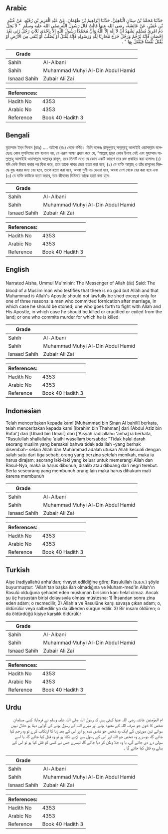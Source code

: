 ## Arabic


<div dir="rtl" lang="ar" style={{fontSize:'larger',backgroundColor:'#f8f9fa',padding:20}}>
حَدَّثَنَا مُحَمَّدُ بْنُ سِنَانٍ الْبَاهِلِيُّ، حَدَّثَنَا إِبْرَاهِيمُ بْنُ طَهْمَانَ، عَنْ عَبْدِ الْعَزِيزِ بْنِ رُفَيْعٍ، عَنْ عُبَيْدِ بْنِ عُمَيْرٍ، عَنْ عَائِشَةَ، رضى الله عنها قَالَتْ قَالَ رَسُولُ اللَّهِ صلى الله عليه وسلم ‏ "‏ لاَ يَحِلُّ دَمُ امْرِئٍ مُسْلِمٍ يَشْهَدُ أَنْ لاَ إِلَهَ إِلاَّ اللَّهُ وَأَنَّ مُحَمَّدًا رَسُولُ اللَّهِ إِلاَّ بِإِحْدَى ثَلاَثٍ رَجُلٌ زَنَى بَعْدَ إِحْصَانٍ فَإِنَّهُ يُرْجَمُ وَرَجُلٌ خَرَجَ مُحَارِبًا لِلَّهِ وَرَسُولِهِ فَإِنَّهُ يُقْتَلُ أَوْ يُصْلَبُ أَوْ يُنْفَى مِنَ الأَرْضِ أَوْ يَقْتُلُ نَفْسًا فَيُقْتَلُ بِهَا ‏"‏ ‏.‏
</div>
<div style={{backgroundColor:'#f8f9fa',padding:20, marginBottom: 10}}><table> <thead> <tr> <th>Grade</th> <th></th> </tr> </thead> <tbody> <tr><td>Sahih</td><td>Al-Albani</td></tr><tr><td>Sahih</td><td>Muhammad Muhyi Al-Din Abdul Hamid</td></tr><tr><td>Isnaad Sahih</td><td>Zubair Ali Zai</td></tr></tbody></table><table> <thead> <tr> <th>References:</th> <th></th> </tr> </thead> <tbody><tr><td>Hadith No</td><td>4353</td></tr><tr><td>Arabic No</td><td>4353</td></tr><tr><td>Reference</td><td>Book 40 Hadith 3</td></tr></tbody></table></div>

## Bengali


<div dir="ltr" lang="bn" style={{fontSize:'larger',backgroundColor:'#f8f9fa',padding:20}}>
মুহাম্মাদ ইব্‌ন সিনান (রহঃ) .... আইশা (রাঃ) থেকে বর্ণিত। তিনি বলেনঃ রাসূলুল্লাহ্‌ সাল্লাল্লাহু আলাইহি ওয়াসাল্লাম বলেছেনঃ কোন মুসলিমের রক্ত হালাল নয়, যে এরূপ সাক্ষ্য প্রদান করে যে, “আল্লাহ্‌ ছাড়া কোন ইলাহ নেই এবং মুহাম্মাদ সাল্লাল্লাহু আলাইহি ওয়াসাল্লাম আল্লাহ্‌র রাসূল, তবে তিনটি মধ্যে যে কোন একটি কারণে তার রক্ত প্রবাহিত করা হালালঃ (১) যদি কেউ বিবাহ করার পর যিনা করে, তবে তাকে পাথর মেরে হত্যা করা হবে; (২) যে ব্যক্তি আল্লাহ্‌ ও তাঁর রাসূলের বিরুদ্ধে যুদ্ধ করার জন্য বের হবে, তাকে হত্যা করা হবে, অথবা শুলী দণ্ড দেওয়া হবে, অথবা দেশ থেকে বের করা হবে এবং (৩) যে ব্যক্তি কাউকে হত্যা করবে, তার জীবনের বিনিময়ে তাকে হত্যা করা হবে।
</div>
<div style={{backgroundColor:'#f8f9fa',padding:20, marginBottom: 10}}><table> <thead> <tr> <th>Grade</th> <th></th> </tr> </thead> <tbody> <tr><td>Sahih</td><td>Al-Albani</td></tr><tr><td>Sahih</td><td>Muhammad Muhyi Al-Din Abdul Hamid</td></tr><tr><td>Isnaad Sahih</td><td>Zubair Ali Zai</td></tr></tbody></table><table> <thead> <tr> <th>References:</th> <th></th> </tr> </thead> <tbody><tr><td>Hadith No</td><td>4353</td></tr><tr><td>Arabic No</td><td>4353</td></tr><tr><td>Reference</td><td>Book 40 Hadith 3</td></tr></tbody></table></div>

## English


<div dir="ltr" lang="en" style={{fontSize:'larger',backgroundColor:'#f8f9fa',padding:20}}>
Narrated Aisha, Ummul Mu'minin: The Messenger of Allah (ﷺ) Said: The blood of a Muslim man who testifies that there is no god but Allah and that Muhammad is Allah's Apostle should not lawfully be shed except only for one of three reasons: a man who committed fornication after marriage, in which case he should be stoned; one who goes forth to fight with Allah and His Apostle, in which case he should be killed or crucified or exiled from the land; or one who commits murder for which he is killed
</div>
<div style={{backgroundColor:'#f8f9fa',padding:20, marginBottom: 10}}><table> <thead> <tr> <th>Grade</th> <th></th> </tr> </thead> <tbody> <tr><td>Sahih</td><td>Al-Albani</td></tr><tr><td>Sahih</td><td>Muhammad Muhyi Al-Din Abdul Hamid</td></tr><tr><td>Isnaad Sahih</td><td>Zubair Ali Zai</td></tr></tbody></table><table> <thead> <tr> <th>References:</th> <th></th> </tr> </thead> <tbody><tr><td>Hadith No</td><td>4353</td></tr><tr><td>Arabic No</td><td>4353</td></tr><tr><td>Reference</td><td>Book 40 Hadith 3</td></tr></tbody></table></div>

## Indonesian


<div dir="ltr" lang="id" style={{fontSize:'larger',backgroundColor:'#f8f9fa',padding:20}}>
Telah menceritakan kepada kami [Muhammad bin Sinan Al bahili] berkata, telah menceritakan kepada kami [Ibrahim bin Thahman] dari [Abdul Aziz bin Rufai'] dari [Ubaid bin Umair] dari ['Aisyah radliallahu 'anha] ia berkata, "Rasulullah shallallahu 'alaihi wasallam bersabda: "Tidak halal darah seorang muslim yang bersaksi bahwa tidak ada Ilah -yang berhak disembah- selain Allah dan Muhammad adalah utusan Allah kecuali dengan salah satu dari tiga sebab; orang yang berzina setelah menikah, maka ia harus dirajam; seorang laki-laki yang keluar untuk memerangi Allah dan Rasul-Nya, maka ia harus dibunuh, disalib atau dibuang dari negri terebut. Serta seseorang yang membunuh orang lain maka harus dihukum mati karena membunuh
</div>
<div style={{backgroundColor:'#f8f9fa',padding:20, marginBottom: 10}}><table> <thead> <tr> <th>Grade</th> <th></th> </tr> </thead> <tbody> <tr><td>Sahih</td><td>Al-Albani</td></tr><tr><td>Sahih</td><td>Muhammad Muhyi Al-Din Abdul Hamid</td></tr><tr><td>Isnaad Sahih</td><td>Zubair Ali Zai</td></tr></tbody></table><table> <thead> <tr> <th>References:</th> <th></th> </tr> </thead> <tbody><tr><td>Hadith No</td><td>4353</td></tr><tr><td>Arabic No</td><td>4353</td></tr><tr><td>Reference</td><td>Book 40 Hadith 3</td></tr></tbody></table></div>

## Turkish


<div dir="ltr" lang="tr" style={{fontSize:'larger',backgroundColor:'#f8f9fa',padding:20}}>
Aişe (radiyallahü anha'dan; rivayet edildiğine göre; Rasulullah (s.a.v.) şöyle buyurmuştur: "Allah'tan başka ilah olmadığına ve Muham-med'in Allah'ın Rasulü olduğuna şehadet eden müslüman birisinin kanı helal olmaz. Ancak şu üç husustan birisi dolayısıyla olması müstesna: 1) İhsandan sonra zina eden adam; o recmedilir, 2) Allah'a ve Rasulüne karşı savaşa çıkan adam; o, öldürülür veya salbedilir ya da ülkeden sürgün edilir. 3) Bir insanı öldüren; o da öldürdüğü kişiye karşılık öldürülür
</div>
<div style={{backgroundColor:'#f8f9fa',padding:20, marginBottom: 10}}><table> <thead> <tr> <th>Grade</th> <th></th> </tr> </thead> <tbody> <tr><td>Sahih</td><td>Al-Albani</td></tr><tr><td>Sahih</td><td>Muhammad Muhyi Al-Din Abdul Hamid</td></tr><tr><td>Isnaad Sahih</td><td>Zubair Ali Zai</td></tr></tbody></table><table> <thead> <tr> <th>References:</th> <th></th> </tr> </thead> <tbody><tr><td>Hadith No</td><td>4353</td></tr><tr><td>Arabic No</td><td>4353</td></tr><tr><td>Reference</td><td>Book 40 Hadith 3</td></tr></tbody></table></div>

## Urdu


<div dir="rtl" lang="ur" style={{fontSize:'larger',backgroundColor:'#f8f9fa',padding:20}}>
ام المؤمنین عائشہ رضی اللہ عنہا کہتی ہیں کہ رسول اللہ صلی اللہ علیہ وسلم نے فرمایا: کسی مسلمان شخص کا خون جو صرف اللہ کے معبود ہونے اور میرے اللہ کے رسول ہونے کی گواہی دیتا ہو حلال نہیں سوائے تین صورتوں کے ایک وہ شخص جو شادی شدہ ہو اور اس کے بعد زنا کا ارتکاب کرے تو وہ رجم کیا جائے گا، دوسرے وہ شخص جو اللہ اور اس کے رسول سے لڑنے نکلا ہو تو وہ قتل کیا جائے گا، یا اسے سولی دے دی جائے گی، یا وہ جلا وطن کر دیا جائے گا، تیسرے جس نے کسی کو قتل کیا ہو تو اس کے بدلے وہ قتل کیا جائے گا ۔
</div>
<div style={{backgroundColor:'#f8f9fa',padding:20, marginBottom: 10}}><table> <thead> <tr> <th>Grade</th> <th></th> </tr> </thead> <tbody> <tr><td>Sahih</td><td>Al-Albani</td></tr><tr><td>Sahih</td><td>Muhammad Muhyi Al-Din Abdul Hamid</td></tr><tr><td>Isnaad Sahih</td><td>Zubair Ali Zai</td></tr></tbody></table><table> <thead> <tr> <th>References:</th> <th></th> </tr> </thead> <tbody><tr><td>Hadith No</td><td>4353</td></tr><tr><td>Arabic No</td><td>4353</td></tr><tr><td>Reference</td><td>Book 40 Hadith 3</td></tr></tbody></table></div>